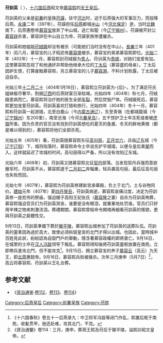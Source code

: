 '''苻訓英'''（{{bd|4世纪||407年||catIdx=C}}<!-- 生年无具体记载。如果有新的发现，请提供来源。 -->），[[十六国|十六国]][[后燕|后燕]]昭文帝[[慕容熙|慕容熙]]的[[天王|天王]][[皇后|皇后]]。

苻訓英的父亲是[[前秦|前秦]]的皇族[[苻謨|苻謨]]，驻守[[河北|河北]]时，迫于后燕强大的军事压力，而投降后燕。[[永康_(慕容宝)|永康]]二年（397年），苻謨担任[[后燕|后燕]]都城[[定州市|中山]]（今[[河北|河北]][[保定|保定]]）[[尹|尹]]，当时[[北魏|北魏]]南下，后燕惠愍帝[[慕容宝|慕容宝]]放弃了中山城，逃亡和龍（今[[辽宁|辽宁]][[锦州|锦州]]）。苻謨被开封公[[慕容詳|慕容詳]]杀害，慕容詳在中山自立为帝，苻謨家族惨遭屠杀。

苻訓英和她姐姐[[苻娀娥|苻娀娥]]却没有被杀（可能她们当时没有在中山）。[[長樂_(慕容盛)|長樂]]三年（401年）闰八月，慕容宝的儿子昭武帝[[慕容盛|慕容盛]]被杀，慕容宝的弟弟慕容熙即位。[[光始|光始]]二年（402年）十一月，慕容熙封苻娀娥为[[贵人|贵人]]、苻训英为[[贵嫔|贵嫔]]，对她们宠爱有加。这使慕容熙忽视了和他通奸并帮助他继承大位的[[献幽皇后|丁太后]]（慕容盛的母亲）。丁太后因妒生恨，打算废黜慕容熙，另立慕容宝的儿子[[慕容淵|慕容淵]]，不料计划败露，丁太后被迫自杀。

光始三年[[十二月二十|十二月二十]]（404年1月18日），慕容熙立苻訓英为-{后}-。为了满足苻氏姐妹极尽奢华，割据[[辽西|辽西]]的后燕财富日渐枯竭。光始四年（404年）秋七月，苻娀娥患病而亡。慕容熙将治疗她的医生全部[[车裂|车裂]]，然后焚毁尸体。苻娀娥死后，慕容熙更加宠爱苻訓英。苻訓英喜欢打猎和旅行，光始四年（404年）冬十一月，慕容熙和苻訓英一起游猎，北至白鹿山（今[[内蒙古|内蒙古]][[通辽|通辽]]），东至青嶺（在都城龍城（今[[辽宁|辽宁]][[锦州|锦州]]）东200里），南至沧海（今河北[[秦皇岛|秦皇岛]]），五千馀护卫士卒冻死或者被[[虎|虎]][[狼|狼]]所害。因为负责的官员没有找到苻訓英想吃的夏天的鱼酱、冬天的鲜地黄根（都是难以得到的），慕容熙将他们全部杀死。

光始五年（405年）春，苻訓英随慕容熙东征[[高句丽|高句丽]]，[[正月廿六|正月廿六]]，兵临[[辽东|辽东]]城（今[[辽宁|辽宁]][[辽阳|辽阳]]）下，城将陷落时，慕容熙命令士卒说先铲平城墙，以便与皇后乘[[辇|辇]]而入。这样就延迟了攻城的时间，高句丽得以严备，所以没有攻陷辽东城。

光始六年（406年）初，苻訓英又随慕容熙北征[[契丹|契丹]]部落。当发现契丹兵强而意欲撤军时，苻訓英不从，慕容熙遂于[[二月初二|二月初二]]弃辎重，轻兵袭高句丽，最后征高句丽也失败而回。

光始七年（407年），慕容熙为苻訓英修建新宫承華殿，负土于北门，土与谷物同价。[[建始_(慕容熙)|建始]]元年（407年）夏[[四月|四月]][[癸丑|癸丑]]，苻訓英病逝，慕容熙哀痛过度，决定为苻訓英修一座宏伟的祭庙，强迫嫂子高阳王妃张氏（[[慕容隆|慕容隆]]之妻）自杀为苻訓英殉葬，慕容熙强迫官员们为苻訓英哭丧，谁要是没有眼泪，就重重地处罚谁。官员们只好用辛辣之物来刺激流泪。葬禮期間，慕容熙曾經命令開棺再細看苻訓英的樣貌，更與苻訓英之屍體性交。

9月13日，苻訓英準備下葬於[[徽平陵|徽平陵]]，慕容熙出城参加了苻訓英的送葬队伍。苻訓英的靈車因為過於高大，致使必須拆毀皇宮的北門才得以出城。也因此，當時城中百姓見此狀，紛紛認為自毀門戶的舉動，隱含著慕容政權的即將衰亡。9月14日，在城里的士卒在[[汉人|汉人]][[冯跋|冯跋]]领导下叛乱。慕容熙得知後將苻訓英靈柩放置在南苑，立即帶兵進攻北門，但不能攻克<ref>《十六国春秋》卷五十一后燕录九：中卫将军冯跋等闭门作乱，熙置后柩于南苑，收髪贯甲，驰还赴难，攻其北门，不克。</ref>。9月15日，拥立慕容宝的养子[[慕容云|慕容云]]（高云）为天王，即[[北燕|北燕]]惠懿帝。9月16日，慕容熙兵败被擒杀。次年三月庚申（5月7日）<ref>《資治通鑒》卷114：三月，庚申，葬燕王熙及苻后于徽平陵，谥熙曰昭文皇帝。</ref>，高云将慕容熙、苻訓英以王礼合葬。

==参考文献==
{{reflist}}
*《[[资治通鉴|资治通鉴]]·[[s:資治通鑑/卷112|卷112]]、[[s:資治通鑑/卷113|卷113]]、[[s:資治通鑑/卷114|卷114]]》

{{start box}} 
{{s-before|[[乙皇后|乙皇后]]}} 
{{s-title|[[:Category:后燕皇后|后燕皇后]]|404年—407年}} 
{{s-after|[[李皇后_(高云)|李皇后]]}} 
{{end box}}

{{十六國諸燕皇后}}

[[Category:后燕皇后|Category:后燕皇后]]
[[Category:前秦皇族|Category:前秦皇族]]
[[Category:苻姓|Category:苻姓]]